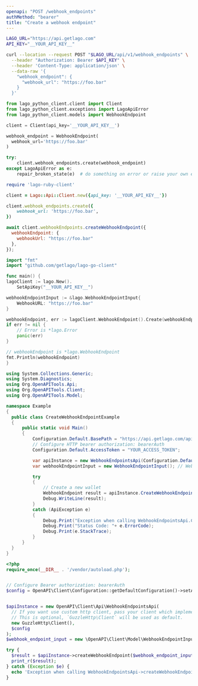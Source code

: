 ```yaml
---
openapi: "POST /webhook_endpoints"
authMethod: "bearer"
title: "Create a webhook endpoint"
---
```


<RequestExample>

```bash cURL
LAGO_URL="https://api.getlago.com"
API_KEY="__YOUR_API_KEY__"

curl --location --request POST "$LAGO_URL/api/v1/webhook_endpoints" \
  --header "Authorization: Bearer $API_KEY" \
  --header 'Content-Type: application/json' \
  --data-raw '{
    "webhook_endpoint": {
      "webhook_url": "https://foo.bar"
    }
  }'
```

```python Python
from lago_python_client.client import Client
from lago_python_client.exceptions import LagoApiError
from lago_python_client.models import WebhookEndpoint

client = Client(api_key='__YOUR_API_KEY__')

webhook_endpoint = WebhookEndpoint(
  webhook_url='https://foo.bar'
)

try:
    client.webhook_endpoints.create(webhook_endpoint)
except LagoApiError as e:
    repair_broken_state(e)  # do something on error or raise your own exception
```

```ruby Ruby
require 'lago-ruby-client'

client = Lago::Api::Client.new({api_key: '__YOUR_API_KEY__'})

client.webhook_endpoints.create({
    webhook_url: 'https://foo.bar',
})
```

```js Javascript
await client.webhookEndpoints.createWebhookEndpoint({
  webhookEndpoint: {
    webhookUrl: "https://foo.bar"
  },
});
```

```go Go
import "fmt"
import "github.com/getlago/lago-go-client"

func main() {
lagoClient := lago.New().
    SetApiKey("__YOUR_API_KEY__")

webhookEndpointInput := &lago.WebhookEndpointInput{
    WebhookURL: "https://foo.bar"
}

webhookEndpoint, err := lagoClient.WebhookEndpoint().Create(webhookEndpointInput)
if err != nil {
    // Error is *lago.Error
    panic(err)
}

// webhookEndpoint is *lago.WebhookEndpoint
fmt.Println(webhookEndpoint)
}
```

```csharp C#
using System.Collections.Generic;
using System.Diagnostics;
using Org.OpenAPITools.Api;
using Org.OpenAPITools.Client;
using Org.OpenAPITools.Model;

namespace Example
{
  public class CreateWebhookEndpointExample
  {
      public static void Main()
      {
          Configuration.Default.BasePath = "https://api.getlago.com/api/v1";
          // Configure HTTP bearer authorization: bearerAuth
          Configuration.Default.AccessToken = "YOUR_ACCESS_TOKEN";

          var apiInstance = new WebhookEndpointsApi(Configuration.Default);
          var webhookEndpointInput = new WebhookEndpointInput(); // WebhookEndpointInput | WebhookEndpoint payload

          try
          {
              // Create a new wallet
              WebhookEndpoint result = apiInstance.CreateWebhookEndpoint(webhookEndpointInput);
              Debug.WriteLine(result);
          }
          catch (ApiException e)
          {
              Debug.Print("Exception when calling WebhookEndpointsApi.CreateWebhookEndpoint: " + e.Message );
              Debug.Print("Status Code: "+ e.ErrorCode);
              Debug.Print(e.StackTrace);
          }
      }
  }
}
```

```php PHP
<?php
require_once(__DIR__ . '/vendor/autoload.php');


// Configure Bearer authorization: bearerAuth
$config = OpenAPI\Client\Configuration::getDefaultConfiguration()->setAccessToken('YOUR_ACCESS_TOKEN');


$apiInstance = new OpenAPI\Client\Api\WebhookEndpointsApi(
  // If you want use custom http client, pass your client which implements `GuzzleHttp\ClientInterface`.
  // This is optional, `GuzzleHttp\Client` will be used as default.
  new GuzzleHttp\Client(),
  $config
);
$webhook_endpoint_input = new \OpenAPI\Client\Model\WebhookEndpointInput(); // \OpenAPI\Client\Model\WebhookEndpointInput | WebhookEndpoint payload

try {
  $result = $apiInstance->createWebhookEndpoint($webhook_endpoint_input);
  print_r($result);
} catch (Exception $e) {
  echo 'Exception when calling WebhookEndpointsApi->createWebhookEndpoint: ', $e->getMessage(), PHP_EOL;
}
```

</RequestExample>
